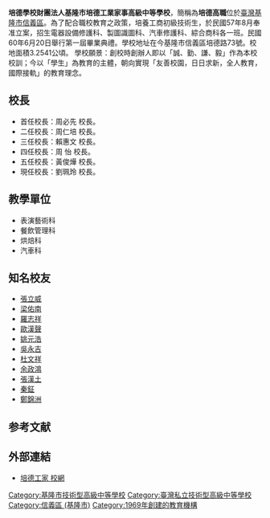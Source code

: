 {{擴充|time=2011-02-18}}
{{trivia|time=2014-09-25T08:39:20+00:00}}
{{coord|1=25.030390 |2=121.512795|display=title}}
{{问题条目
|POV=2009-02-03T06:18:42+00:00  
|original research=2010-08-22T14:08:34+00:00
|nofootnotes=2010-08-22T14:08:34+00:00
}}
{{Infobox School
| name =培德學校財團法人基隆市培德工業家事高級中等學校
| other_name = Pei Teh Industrial and Home Economics Vocational High School
| established = 1969年
| type = 私立[[高級職業學校|高級職業學校]] 
| district = {{ROC-TW}}[[基隆市|基隆市]] 
| founder = 周必先
| address = 201基隆市信義區培德路73號
| website = http://www.ptvs.kl.edu.tw/
}}
'''培德學校財團法人基隆市培德工業家事高級中等學校'''，簡稱為'''培德高職'''位於[[臺灣|臺灣]][[基隆市|基隆市]][[信義區_(基隆市)|信義區]]。為了配合職校教育之政策，培養工商初級技術生，於民國57年8月奉准立案，招生電器設備修護科、製圖識圖科、汽車修護科、綜合商科各一班。民國60年6月20日舉行第一屆畢業典禮。學校地址在今基隆市信義區培德路73號。校地面積3.2541公頃。
學校願景：創校時創辦人即以「誠、勤、謙、毅」作為本校校訓；今以「學生」為教育的主體，朝向實現「友善校園，日日求新，全人教育，國際接軌」的教育理念。

==校長==
*首任校長：周必先 校長。 
*二任校長：周仁培 校長。
*三任校長：賴惠文 校長。
*四任校長：周  怡 校長。
*五任校長：黃俊燁 校長。
*現任校長：劉珮玲 校長。

==教學單位==
*表演藝術科
*餐飲管理科
*烘焙科
*汽車科

==知名校友==
*[[張立威|張立威]]
*[[梁佑南|梁佑南]]
*[[羅志祥|羅志祥]]
*[[歐漢聲|歐漢聲]]
*[[姚元浩|姚元浩]]
*[[吳永吉|吳永吉]]
*[[杜文祥|杜文祥]]
*[[余政鴻|余政鴻]]
*[[張漢土|張漢土]]
*[[秦鉦|秦鉦]]
*[[鄭錦洲|鄭錦洲]]

==参考文献==
{{reflist|2}}

==外部連結==
*[http://www.ptvs.kl.edu.tw/ 培德工家 校網] {{Wayback|url=http://www.ptvs.kl.edu.tw/ |date=20071110204029 }}
{{基隆市高級中等學校}}

{{臺灣教育小作品}}

[[Category:基隆市技術型高級中等學校|Category:基隆市技術型高級中等學校]]
[[Category:臺灣私立技術型高級中等學校|Category:臺灣私立技術型高級中等學校]]
[[Category:信義區_(基隆市)|Category:信義區 (基隆市)]]
[[Category:1969年創建的教育機構|Category:1969年創建的教育機構]]